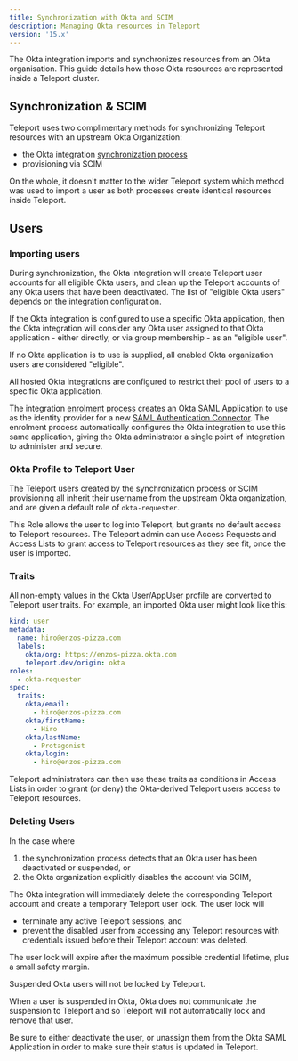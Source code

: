 ```yaml
---
title: Synchronization with Okta and SCIM
description: Managing Okta resources in Teleport
version: '15.x'
---
```


The Okta integration imports and synchronizes resources from an Okta
organisation. This guide details how those Okta resources are represented inside
a Teleport cluster.

## Synchronization & SCIM

Teleport uses two complimentary methods for synchronizing Teleport resources with
an upstream Okta Organization:

- the Okta integration [synchronization process](/docs/application-access/okta/architecture)
- provisioning via SCIM

On the whole, it doesn't matter to the wider Teleport system which method was
used to import a user as both processes create identical resources inside
Teleport.

## Users

### Importing users

During synchronization, the Okta integration will create Teleport user accounts
for all eligible Okta users, and clean up the Teleport accounts of any Okta users
that have been deactivated. The list of "eligible Okta users" depends on the
integration configuration.

If the Okta integration is configured to use a specific Okta application, then
the Okta integration will consider any Okta user assigned to that Okta
application - either directly, or via group membership - as an "eligible user".

If no Okta application is to use is supplied, all enabled Okta organization
users are considered "eligible".

<Note>
  All hosted Okta integrations are configured to restrict their pool of users to
  a specific Okta application.

  The integration [enrolment process](/docs/application-access/okta/hosted-guide) creates an Okta SAML
  Application to use as the identity provider for a new
  [SAML Authentication Connector](/docs/access-controls/sso/okta). The enrolment
  process automatically configures the Okta integration to use this same
  application, giving the Okta administrator a single point of integration to
  administer and secure.
</Note>

### Okta Profile to Teleport User

The Teleport users created by the synchronization process or SCIM provisioning
all inherit their username from the upstream Okta organization, and are given a
default role of `okta-requester`.

This Role allows the user to log into Teleport, but grants no default access to
Teleport resources. The Teleport admin can use Access Requests and Access Lists
to grant access to Teleport resources as they see fit, once the user is
imported.

### Traits

All non-empty values in the Okta User/AppUser profile are converted to Teleport
user traits. For example, an imported Okta user might look like this:

```yaml
kind: user
metadata:
  name: hiro@enzos-pizza.com
  labels:
    okta/org: https://enzos-pizza.okta.com
    teleport.dev/origin: okta
roles:
  - okta-requester
spec:
  traits:
    okta/email:
      - hiro@enzos-pizza.com
    okta/firstName:
      - Hiro
    okta/lastName:
      - Protagonist
    okta/login:
      - hiro@enzos-pizza.com
```

Teleport administrators can then use these traits as conditions in Access Lists
in order to grant (or deny) the Okta-derived Teleport users access to Teleport
resources.

### Deleting Users

In the case where

1. the synchronization process detects that an Okta user has been deactivated
   or suspended, or
2. the Okta organization explicitly disables the account via SCIM,

The Okta integration will immediately delete the corresponding Teleport
account and create a temporary Teleport user lock. The user lock will

- terminate any active Teleport sessions, and
- prevent the disabled user from accessing any Teleport resources with
  credentials issued before their Teleport account was deleted.

The user lock will expire after the maximum possible credential lifetime, plus
a small safety margin.

<Warning>
  Suspended Okta users will not be locked by Teleport.

  When a user is suspended in Okta, Okta does not communicate the suspension to
  Teleport and so Teleport will not automatically lock and remove that user.

  Be sure to either deactivate the user, or unassign them from the Okta SAML
  Application in order to make sure their status is updated in Teleport.
</Warning>
